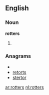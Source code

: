 ==English==

===Noun===
'''rotters'''

# {{plural of|[[rotter]]}}

===Anagrams===
* {{alphagram|eorrstt}}
* [[retorts#English|retorts]]
* [[stertor#English|stertor]]

[[ar:rotters]]
[[nl:rotters]]